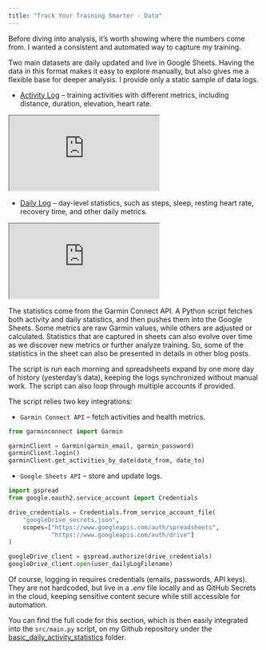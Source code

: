 ```yaml
---
title: "Track Your Training Smarter - Data"
---
```


:::{=html}
<link rel="stylesheet" href="https://cdnjs.cloudflare.com/ajax/libs/font-awesome/6.5.1/css/all.min.css" integrity="sha512-9usAa8m0M+WyW59Ry...cut..." crossorigin="anonymous" referrerpolicy="no-referrer" />
:::

Before diving into analysis, it's worth showing where the numbers come from. I wanted a consistent and automated way to capture my training. 

Two main datasets are daily updated and live in Google Sheets. Having the data in this format makes it easy to explore manually, but also gives me a flexible base for deeper analysis. I provide only a static sample of data logs.

- [Activity Log](https://docs.google.com/spreadsheets/d/1o5Y9_AM_8baj5DnB2AE9nYXU_ZSPsyFW6VjRbljSWIw/edit?gid=412740509#gid=412740509){target="_blank"} – training activities with different metrics, including distance, duration, elevation, heart rate. 

<div class="sheet-embed-container">
  <iframe 
    src="https://docs.google.com/spreadsheets/d/1o5Y9_AM_8baj5DnB2AE9nYXU_ZSPsyFW6VjRbljSWIw/preview?gid=412740509#gid=412740509"
    class="sheet-embed">
  </iframe>
</div>

- [Daily Log](https://docs.google.com/spreadsheets/d/1k-JIYE5z9a-2IqcslkliL_Y6CdvcNeZ7NoVe8wDbo8I/edit?gid=0#gid=0){target="_blank"} – day-level statistics, such as steps, sleep, resting heart rate, recovery time, and other daily metrics.

<div class="sheet-embed-container">
  <iframe 
    src="https://docs.google.com/spreadsheets/d/1k-JIYE5z9a-2IqcslkliL_Y6CdvcNeZ7NoVe8wDbo8I/preview?gid=0#gid=0"
    class="sheet-embed">
  </iframe>
</div>

The statistics come from the Garmin Connect API. A Python script fetches both activity and daily statistics, and then pushes them into the Google Sheets. Some metrics are raw Garmin values, while others are adjusted or calculated. Statistics that are captured in sheets can also evolve over time as we discover new metrics or further analyze training. So, some of the statistics in the sheet can also be presented in details in other blog posts.

The script is run each morning and spreadsheets expand by one more day of history (yesterday's data), keeping the logs synchronized without manual work. The script can also loop through multiple accounts if provided.

The script relies two key integrations:

- `Garmin Connect API` – fetch activities and health metrics.
```python
from garminconnect import Garmin  

garminClient = Garmin(garmin_email, garmin_password)  
garminClient.login()
garminClient.get_activities_by_date(date_from, date_to)
```

- `Google Sheets API` – store and update logs.
```python
import gspread
from google.oauth2.service_account import Credentials  

drive_credentials = Credentials.from_service_account_file(
    "googleDrive_secrets.json",  
    scopes=["https://www.googleapis.com/auth/spreadsheets",  
            "https://www.googleapis.com/auth/drive"]  
)

googleDrive_client = gspread.authorize(drive_credentials)  
googleDrive_client.open(user_dailyLogFilename)
```

Of course, logging in requires credentials (emails, passwords, API keys). They are not hardcoded, but live in a *.env* file locally and as GitHub Secrets in the cloud, keeping sensitive content secure while still accessible for automation.

```{=html}
<div class="project-link-container">
    <i class="fab fa-github"></i>
    <span> You can find the full code for this section, which is then easily integrated into the <code>src/main.py</code> script, on my Github repository under the
    <a href="https://github.com/1312Bravo/TrainingPeaks_customLog/tree/main/basic_daily_activity_statistics" target="_blank"> basic_daily_activity_statistics</a>
     folder.</span>
</div>
```